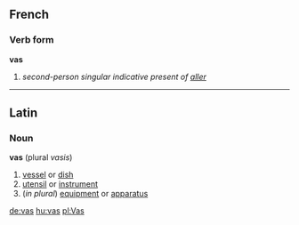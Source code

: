 ==French==
===Verb form===
'''vas'''

# ''second-person singular indicative present of [[aller]]''

----

==Latin==
===Noun===
'''vas'''  (plural ''vasis'')
#[[vessel]] or [[dish]]
#[[utensil]] or [[instrument]]
#(''in plural'') [[equipment]] or [[apparatus]]

[[de:vas]]
[[hu:vas]]
[[pl:Vas]]